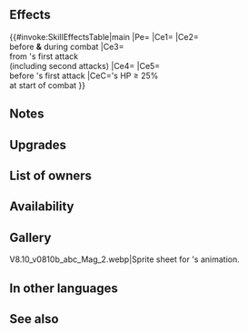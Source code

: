 {{Weapon Infobox
|tagid=SID_魔器ブルトガング
|intID=4380
|image=wep_mg093
|exclusive=0
|weaponType=Red Tome
|cost=300
|might=14
|range=2
|cooldown=-1
|effect=Accelerates Special trigger (cooldown count-1).<br><br>At start of combat, if unit's HP ≥ 25%, grants bonus to unit's Atk/Spd/Def/Res = 25% of foe's Atk at start of combat - 4 (min 5; max 14), deals damage = 15% of unit's Atk (including when dealing damage with a Special triggered before combat), reduces damage from foe's first attack by 7 ("first attack" normally means only the first strike; for effects that grant "unit attacks twice," it means the first and second strikes), neutralizes effects that inflict "Special cooldown charge -X" on unit, and grants Special cooldown count-1 to unit before unit's first attack during combat.
|required=Bolganone;Fenrir
|refinePaths=default
|refineSP=350
|refineMedals=500
|refineStones=200
|properties=arcane,random_owner
}}
==Effects==
{{#invoke:SkillEffectsTable|main
|Pe={{Eft|Accelerates Special}}
|Ce1={{Eft|Temporary buffs|Atk/Spd/Def/Res|25% of {{Tgt|Foe}}'s Atk<br>at start of combat, -4|min=5|max=14}}
|Ce2={{Eft|Damage Boost|15% of {{Tgt|Unit}}'s Atk}}<br>before '''&''' during combat
|Ce3={{Eft|Damage Reduction|7}}<br>from {{Tgt|Foe}}'s first attack<br>(including second attacks)
|Ce4={{Eft|Neutralize Guard}}
|Ce5={{Eft|Reduce Cooldown|1}}<br>before {{Tgt|Unit}}'s first attack
|CeC={{Tgt|Unit}}'s HP ≥ 25%<br>at start of combat
}}
==Notes==
{{Temporary buffs}}
{{At start of combat}}
{{AtkDamageBoost}}
{{FlatDamageReduction|7}}
{{CooldownChargeMinusNeutralization}}
{{CombatCooldownCount|-1}}

==Upgrades==
{{Weapon Upgrade List}}
==List of owners==
{{Skill Hero List}}
{{NoInheritHeroes}}

==Availability==
{{PassiveFocusList}}
{{PassiveDistributionList}}
{{PassiveCombatManualList}}
==Gallery==
<gallery>
V8.10_v0810b_abc_Mag_2.webp|Sprite sheet for {{PAGENAME}}'s animation.
</gallery>
==In other languages==
{{OtherLanguages
|japanese=
|german=
|spanishEU=
|spanishLA=
|french=
|italian=
|chineseTW=
|portuguese=
}}
==See also==
{{See also skills|cond=(Description LIKE '%special cooldown charge -X%grants special cooldown count-%before unit_s first attack%' AND Description NOT LIKE '%【Hush Spectrum】%' OR Description LIKE '%deals damage%=%of unit_s Atk%(including when dealing damage%') AND Exclusive='1'}}
{{Weapons Navbox}}